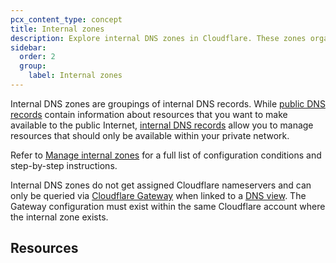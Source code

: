 ```yaml
---
pcx_content_type: concept
title: Internal zones
description: Explore internal DNS zones in Cloudflare. These zones organize DNS records for resources accessible only within your private network, queried via Cloudflare Gateway.
sidebar:
  order: 2
  group:
    label: Internal zones
---
```



Internal DNS zones are groupings of internal DNS records. While [public DNS records](/dns/manage-dns-records/) contain information about resources that you want to make available to the public Internet, [internal DNS records](/dns/internal-dns/internal-zones/internal-dns-records/) allow you to manage resources that should only be available within your private network.

Refer to [Manage internal zones](/dns/internal-dns/internal-zones/setup/) for a full list of configuration conditions and step-by-step instructions.

Internal DNS zones do not get assigned Cloudflare nameservers and can only be queried via [Cloudflare Gateway](/cloudflare-one/policies/gateway/resolver-policies/) when linked to a [DNS view](/dns/internal-dns/dns-views/). The Gateway configuration must exist within the same Cloudflare account where the internal zone exists.

## Resources

<DirectoryListing />